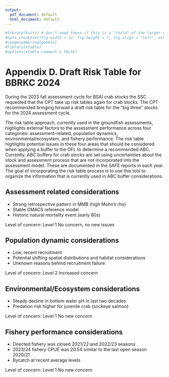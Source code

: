 ```yaml
---
output:
  pdf_document: default
  html_document: default
---
```


\pagenumbering{arabic}

```r
#library(knitr) # don't need these if this is a "child" of the larger doc
#opts_chunk$set(fig.width = 12, fig.height = 7, fig.align = "left", echo = FALSE, warning = FALSE, message = FALSE,  dpi=300)
#\pagenumbering{gobble}
#library(xtable)
#options(xtable.comment = FALSE)
```

# Appendix D. Draft Risk Table for BBRKC 2024 {-}

During the 2023 fall assessment cycle for BSAI crab stocks the SSC requested that the CPT take up risk tables again for crab stocks. The CPT recommended bringing forwad a draft risk table for the "big three" stocks for the 2024 assessment cycle. 

The risk table approach, currently used in the groundfish assessments, highlights external factors to the assessment performance across four categories: assessment-related, population dynamics, environmental/ecosystem, and fishery performance. The risk table highlights potential issues in these four areas that should be considered when applying a buffer to the OFL to determine a recommended ABC. Currently, ABC buffers for crab stocks are set using uncertainties about the stock and assessment process that are not incorporated into the assessment model. These are documented in the SAFE reports in each year. The goal of incorporating the risk table process is to use this tool to organize the information that is currently used in ABC buffer considerations. 


## Assessment related considerations {-}

- Strong retrospective pattern in MMB (high Mohn's rho)
- Stable GMACS reference model
- Historic natural mortality event (early 80s)


Level of concern: Level 1 No concern, no new issues

## Population dynamic considerations {-}

- Low, recent recruitment
- Potential shifting spatial distributions and habitat considerations
- Unknown reasons behind recruitment failure

Level of concern: Level 2 Increased concern

## Environmental/Ecosystem considerations {-}

- Steady decline in bottom water pH in last two decades
- Predation risk higher for juvenile crab (sockeye salmon)


Level of concern: Level 1 No new concern

## Fishery performance considerations {-}

- Directed fishery was closed 2021/22 and 2022/23 seasons
- 2023/24 fishery CPUE was 20.54 similar to the last open season 2020/21
- Bycatch at recent average levels

Level of concern: Level 1 No new concern

